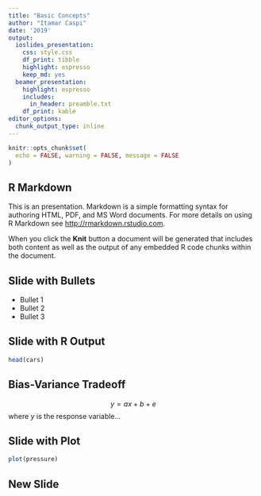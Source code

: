 ```yaml
---
title: "Basic Concepts"
author: "Itamar Caspi"
date: '2019'
output:
  ioslides_presentation:
    css: style.css
    df_print: tibble
    highlight: espresso
    keep_md: yes
  beamer_presentation:
    highlight: espresso
    includes:
      in_header: preamble.txt
    df_print: kable
editor_options:
  chunk_output_type: inline
---
```


```r
knitr::opts_chunk$set(
  echo = FALSE, warning = FALSE, message = FALSE
)
```

## R Markdown

This is an \alert{R Markdown} presentation. Markdown is a simple formatting syntax for authoring HTML, PDF, and MS Word documents. For more details on using R Markdown see <http://rmarkdown.rstudio.com>.

When you click the **Knit** button a document will be generated that includes both content as well as the output of any embedded R code chunks within the document.

## Slide with Bullets

- Bullet 1
- Bullet 2
- Bullet 3

## Slide with R Output

```r
head(cars)
```

## Bias-Variance Tradeoff

$$y = ax+b+e$$
where $y$ is the response variable...

## Slide with Plot

```r
plot(pressure)
```

## New Slide


